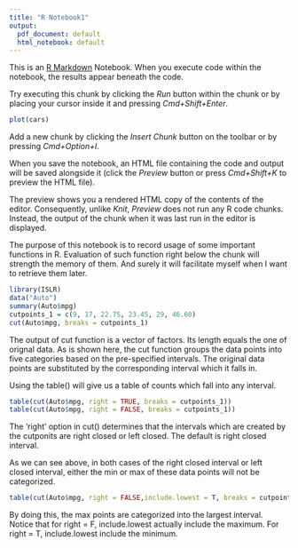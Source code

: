 ```yaml
---
title: "R Notebook1"
output:
  pdf_document: default
  html_notebook: default
---
```


This is an [R Markdown](http://rmarkdown.rstudio.com) Notebook. When you execute code within the notebook, the results appear beneath the code. 

Try executing this chunk by clicking the *Run* button within the chunk or by placing your cursor inside it and pressing *Cmd+Shift+Enter*. 

```r
plot(cars)
```

Add a new chunk by clicking the *Insert Chunk* button on the toolbar or by pressing *Cmd+Option+I*.

When you save the notebook, an HTML file containing the code and output will be saved alongside it (click the *Preview* button or press *Cmd+Shift+K* to preview the HTML file). 

The preview shows you a rendered HTML copy of the contents of the editor. Consequently, unlike *Knit*, *Preview* does not run any R code chunks. Instead, the output of the chunk when it was last run in the editor is displayed.

The purpose of this notebook is to record usage of some important functions in R. Evaluation of such function right below the chunk will strength the memory of them. And surely it will facilitate myself when I want to retrieve them later.

```r
library(ISLR)
data("Auto")
summary(Auto$mpg)
cutpoints_1 = c(9, 17, 22.75, 23.45, 29, 46.60)
cut(Auto$mpg, breaks = cutpoints_1)

```
The output of cut function is a vector of factors. Its length equals the one of orignal data.
As is shown here, the cut function groups the data points into five categories based on the pre-specified intervals. The original data points are substituted by the corresponding interval which it falls in. 

Using the table() will give us a table of counts which fall into any interval.
```r
table(cut(Auto$mpg, right = TRUE, breaks = cutpoints_1))
table(cut(Auto$mpg, right = FALSE, breaks = cutpoints_1))
```
The 'right' option in cut() determines that the intervals which are created by the cutponits are right closed or left closed. The default is right closed interval.

As we can see above, in both cases of the right closed interval or left closed interval, either the min or max of these data points will not be categorized. 
```r

table(cut(Auto$mpg, right = FALSE,include.lowest = T, breaks = cutpoints_1))

```
By doing this, the max points are categorized into the largest interval.
Notice that for right = F, include.lowest actually include the maximum. 
For right = T, include.lowest include the minimum.
